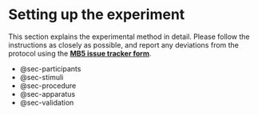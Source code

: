 # Setting up the experiment {#sec-setup .unnumbered}

This section explains the experimental method in detail. Please follow the instructions as closely as possible, and report any deviations from the protocol using the <a href="https://docs.google.com/forms/d/e/1FAIpQLSfXoKjJo3XgGuXCLhWhzEDz0UrJ7tmio-70SoS24g4vqc4Utg/viewform?usp=sf_link" target="_blank"><b>MB5 issue tracker form</b></a>.

-   @sec-participants
-   @sec-stimuli
-   @sec-procedure
-   @sec-apparatus
-   @sec-validation

```{=html}
<!-- 
Each baby will be presented with a series of 12 trials with one familiarization and two test phases each. During familiarization, a single stimulus is presented centrally on the screen. The test phase will consist of two stimuli, one familiar and one novel, presented side-by-side. The location of the stimuli will be switched in the two test trials. The duration of the familiarization will vary across trials (5, 10, or 15s). The tests will last 5s each. There will be two versions of the experiment: one in which the familiarization time will be pre-established (*fixed-length*), and another one in which the length of the trial will last until the infant accumulates the required looking time (*infant-controlled*). 
-->
```

````{=html}
<!-- leaving this in from template for now, so we know how to add figs and tables 

Figures and tables *with captions* can also be cross-referenced from elsewhere in your book using `\@ref(fig:chunk-label)` and `\@ref(tab:chunk-label)`, respectively.

See Figure \@ref(fig:nice-fig).

```r
par(mar = c(4, 4, .1, .1))
plot(pressure, type = 'b', pch = 19)
```

Don't miss Table \@ref(tab:nice-tab).

```r
knitr::kable(
  head(pressure, 10), caption = 'Here is a nice table!',
  booktabs = TRUE
)
```

-->
````
